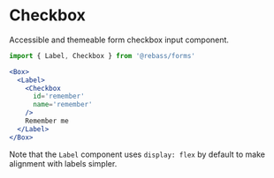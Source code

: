 
# Checkbox

Accessible and themeable form checkbox input component.

```js
import { Label, Checkbox } from '@rebass/forms'
```

```jsx live
<Box>
  <Label>
    <Checkbox
      id='remember'
      name='remember'
    />
    Remember me
  </Label>
</Box>
```

Note that the `Label` component uses `display: flex` by default to make alignment with labels simpler.
